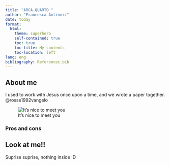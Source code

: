 ```yaml
---
title: "ARCA QUARTO "
author: "Francesca Antinori"
date: today
format: 
  html:
    theme: superhero
    self-contained: true  
    toc: true                
    toc-title: My contents   
    toc-location: left       
lang: eng
bibliography: Referencec.bib
---
```


## About me 

I used to work with Jesus once upon a time, and we wrote a paper together. @rosse1992vangelo

![It's nice to meet you](Img/Image1.jpg)

### Pros and cons 


::: {.callout-warning collapse="true"}

## Look at me!!

Suprise suprise, nothing inside :D

:::

